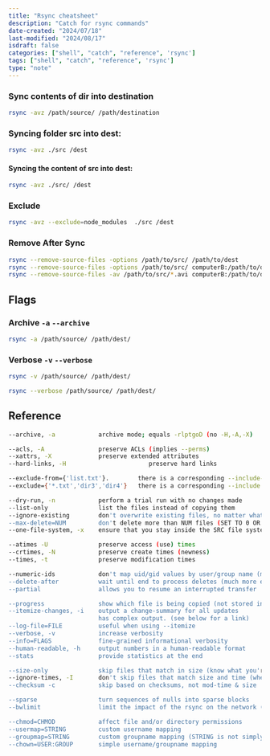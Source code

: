 ```yaml
---
title: "Rsync cheatsheet"
description: "Catch for rsync commands"
date-created: "2024/07/18"
last-modified: "2024/08/17"
isdraft: false
categories: ["shell", "catch", "reference", 'rsync']
tags: ["shell", "catch", "reference", 'rsync']
type: "note"
---
```


### Sync contents of dir into destination

```sh 
rsync -avz /path/source/ /path/destination 
```

### Syncing folder src into dest:

```sh 
rsync -avz ./src /dest
```

#### Syncing the content of src into dest:

```sh 
rsync -avz ./src/ /dest
```

### Exclude 

```sh 
rsync -avz --exclude=node_modules  ./src /dest
```


### Remove After Sync 

```sh 
rsync --remove-source-files -options /path/to/src/ /path/to/dest
rsync --remove-source-files -options /path/to/src/ computerB:/path/to/dest
rsync --remove-source-files -av /path/to/src/*.avi computerB:/path/to/dest
```


## Flags 

### Archive `-a` `--archive`

```sh 
rsync -a /path/source/ /path/dest/
```

### Verbose `-v` `--verbose`

```sh 
rsync -v /path/source/ /path/dest/
```
```sh 
rsync --verbose /path/source/ /path/dest/
```


## Reference 

```sh 
--archive, -a            archive mode; equals -rlptgoD (no -H,-A,-X)

--acls, -A               preserve ACLs (implies --perms)
--xattrs, -X             preserve extended attributes
--hard-links, -H                       preserve hard links

--exclude-from={'list.txt'}.        there is a corresponding --include-from
--exclude={'*.txt','dir3','dir4'}   there is a corresponding --include

--dry-run, -n            perform a trial run with no changes made
--list-only              list the files instead of copying them
--ignore-existing        don't overwrite existing files, no matter what
--max-delete=NUM         don't delete more than NUM files (SET TO 0 OR LOW NUMBER FOR SAFETY)
--one-file-system, -x    ensure that you stay inside the SRC file system 

--atimes -U              preserve access (use) times
--crtimes, -N            preserve create times (newness)
--times, -t              preserve modification times

--numeric-ids            don't map uid/gid values by user/group name (more efficient)
--delete-after           wait until end to process deletes (much more efficient than deleting during)
--partial                allows you to resume an interrupted transfer

--progress               show which file is being copied (not stored in log file!!)
--itemize-changes, -i    output a change-summary for all updates 
                         has complex output. (see below for a link)
--log-file=FILE          useful when using --itemize
--verbose, -v            increase verbosity
--info=FLAGS             fine-grained informational verbosity
--human-readable, -h     output numbers in a human-readable format
--stats                  provide statistics at the end

--size-only              skip files that match in size (know what you're doing)
--ignore-times, -I       don't skip files that match size and time (when in doubt...)
--checksum -c            skip based on checksums, not mod-time & size

--sparse                 turn sequences of nulls into sparse blocks
--bwlimit                limit the impact of the rsync on the network (in kb/sec)

--chmod=CHMOD            affect file and/or directory permissions
--usermap=STRING         custom username mapping 
--groupmap=STRING        custom groupname mapping (STRING is not simply
--chown=USER:GROUP       simple username/groupname mapping
````